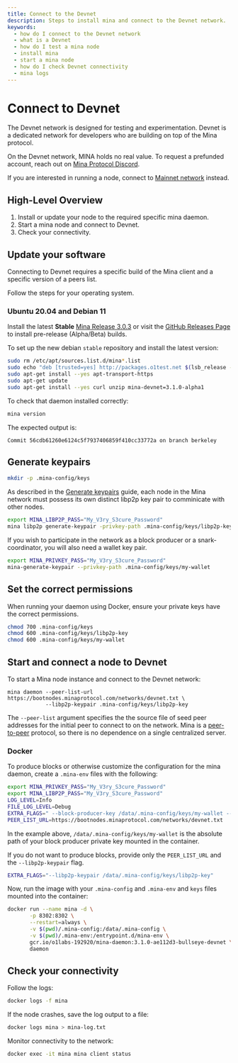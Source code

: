 ```yaml
---
title: Connect to the Devnet
description: Steps to install mina and connect to the Devnet network.
keywords:
  - how do I connect to the Devnet network
  - what is a Devnet
  - how do I test a mina node
  - install mina
  - start a mina node
  - how do I check Devnet connectivity
  - mina logs
---
```


# Connect to Devnet

The Devnet network is designed for testing and experimentation. Devnet is a dedicated network for developers who are building on top of the Mina protocol.

On the Devnet network, MINA holds no real value. To request a prefunded account, reach out on [Mina Protocol Discord](https://discord.gg/minaprotocol).

If you are interested in running a node, connect to [Mainnet network](connecting-to-the-network) instead.

## High-Level Overview

1. Install or update your node to the required specific mina daemon.
1. Start a mina node and connect to Devnet.
1. Check your connectivity.

## Update your software

Connecting to Devnet requires a specific build of the Mina client and a specific version of a peers list.

Follow the steps for your operating system.

### Ubuntu 20.04 and Debian 11

Install the latest **Stable** [Mina Release 3.0.3](https://github.com/MinaProtocol/mina/releases/tag/3.0.3) or visit the [GitHub Releases Page](https://github.com/MinaProtocol/mina/releases) to install pre-release (Alpha/Beta) builds.

To set up the new debian `stable` repository and install the latest version:

```sh
sudo rm /etc/apt/sources.list.d/mina*.list
sudo echo "deb [trusted=yes] http://packages.o1test.net $(lsb_release -cs) devnet" | sudo tee /etc/apt/sources.list.d/mina-devnet.list
sudo apt-get install --yes apt-transport-https
sudo apt-get update
sudo apt-get install --yes curl unzip mina-devnet=3.1.0-alpha1
```

To check that daemon installed correctly:

```sh
mina version
```

The expected output is:

```text
Commit 56cdb61260e6124c5f7937406859f410cc33772a on branch berkeley
```

## Generate keypairs

```sh
mkdir -p .mina-config/keys
```

As described in the [Generate keypairs](/node-operators/generating-a-keypair) guide, each node in the Mina network must possess its own distinct libp2p key pair to comminicate with other nodes.

```sh
export MINA_LIBP2P_PASS="My_V3ry_S3cure_Password"
mina libp2p generate-keypair -privkey-path .mina-config/keys/libp2p-key
```

If you wish to participate in the network as a block producer or a snark-coordinator, you will also need a wallet key pair.

```sh
export MINA_PRIVKEY_PASS="My_V3ry_S3cure_Password"
mina-generate-keypair --privkey-path .mina-config/keys/my-wallet
```

## Set the correct permissions

When running your daemon using Docker, ensure your private keys have the correct permissions.

```sh
chmod 700 .mina-config/keys
chmod 600 .mina-config/keys/libp2p-key
chmod 600 .mina-config/keys/my-wallet
```

## Start and connect a node to Devnet

To start a Mina node instance and connect to the Devnet network:

```
mina daemon --peer-list-url https://bootnodes.minaprotocol.com/networks/devnet.txt \
            --libp2p-keypair .mina-config/keys/libp2p-key
```

The `--peer-list` argument specifies the the source file of seed peer addresses for the initial peer to connect to on the network. Mina is a [peer-to-peer](/glossary#peer-to-peer) protocol, so there is no dependence on a single centralized server.

### Docker

To produce blocks or otherwise customize the configuration for the mina daemon, create a `.mina-env` files with the following:

```sh
export MINA_PRIVKEY_PASS="My_V3ry_S3cure_Password"
export MINA_LIBP2P_PASS="My_V3ry_S3cure_Password"
LOG_LEVEL=Info
FILE_LOG_LEVEL=Debug
EXTRA_FLAGS=" --block-producer-key /data/.mina-config/keys/my-wallet --libp2p-keypair /data/.mina-config/keys/libp2p-key"
PEER_LIST_URL=https://bootnodes.minaprotocol.com/networks/devnet.txt
```

In the example above, `/data/.mina-config/keys/my-wallet` is the absolute path of your block producer private key mounted in the container.

If you do not want to produce blocks, provide only the `PEER_LIST_URL` and the `--libp2p-keypair` flag.
```sh
EXTRA_FLAGS="--libp2p-keypair /data/.mina-config/keys/libp2p-key"
```

Now, run the image with your `.mina-config` and `.mina-env` and `keys` files mounted into the container:

```sh
docker run --name mina -d \
       -p 8302:8302 \
       --restart=always \
       -v $(pwd)/.mina-config:/data/.mina-config \
       -v $(pwd)/.mina-env:/entrypoint.d/mina-env \
       gcr.io/o1labs-192920/mina-daemon:3.1.0-ae112d3-bullseye-devnet \
       daemon
```

## Check your connectivity

Follow the logs:

```sh
docker logs -f mina
```

If the node crashes, save the log output to a file:

```sh
docker logs mina > mina-log.txt
```

Monitor connectivity to the network:

```sh
docker exec -it mina mina client status
```

